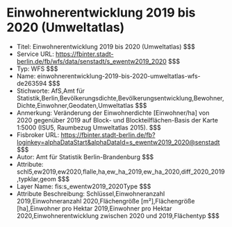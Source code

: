 # Einwohnerentwicklung 2019 bis 2020 (Umweltatlas)
- Titel: Einwohnerentwicklung 2019 bis 2020 (Umweltatlas) $$$
- Service URL: https://fbinter.stadt-berlin.de/fb/wfs/data/senstadt/s_ewentw2019_2020 $$$
- Typ: WFS $$$
- Name: einwohnerentwicklung-2019-bis-2020-umweltatlas-wfs-de263594 $$$
- Stichworte: AfS,Amt für Statistik,Berlin,Bevölkerungsdichte,Bevölkerungsentwicklung,Bewohner,Dichte,Einwohner,Geodaten,Umweltatlas $$$
- Anmerkung: Veränderung der Einwohnerdichte [Einwohner/ha] von 2020 gegenüber 2019 auf Block- und Blockteilflächen-Basis der Karte 1:5000 (ISU5, Raumbezug Umweltatlas 2015). $$$
- Fisbroker URL: https://fbinter.stadt-berlin.de/fb?loginkey=alphaDataStart&alphaDataId=s_ewentw2019_2020@senstadt $$$
- Autor: Amt für Statistik Berlin-Brandenburg $$$
- Attribute: schl5,ew2019,ew2020,flalle,ha,ew_ha_2019,ew_ha_2020,diff_2020_2019,typklar,geom $$$
- Layer Name: fis:s_ewentw2019_2020Type $$$
- Attribute Beschreibung: Schlüssel,Einwohneranzahl 2019,Einwohneranzahl 2020,Flächengröße [m²],Flächengröße [ha],Einwohner pro Hektar 2019,Einwohner pro Hektar 2020,Einwohnerentwicklung zwischen 2020 und 2019,Flächentyp $$$
